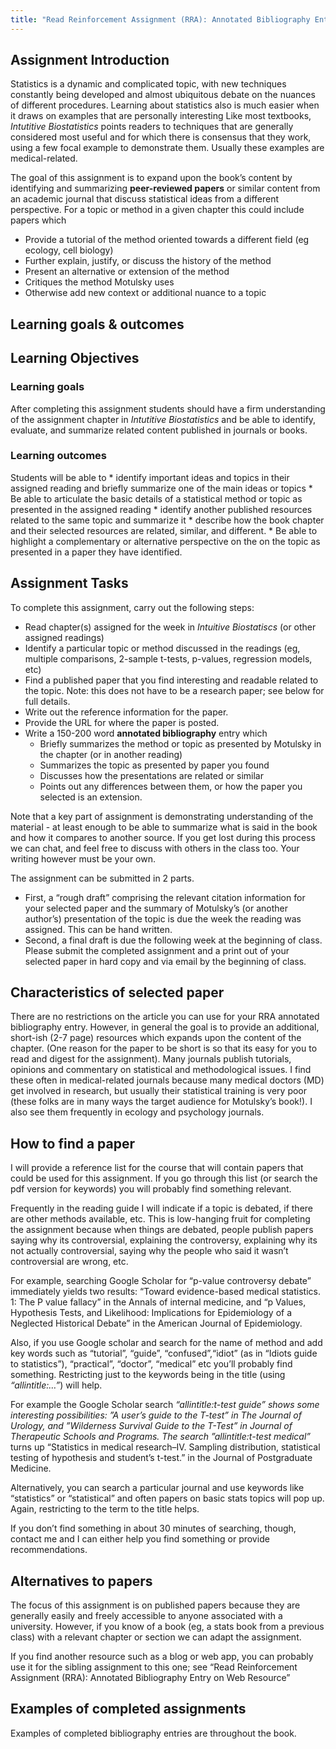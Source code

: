 ```yaml
---
title: "Read Reinforcement Assignment (RRA): Annotated Bibliography Entry on Journal Paper"
---
```


## Assignment Introduction

Statistics is a dynamic and complicated topic, with new techniques constantly being developed and almost ubiquitous debate on the nuances of different procedures.  Learning about statistics also is much easier when it draws on examples that are personally interesting  Like most textbooks, *Intutitive Biostatistics* points readers to techniques that are generally considered most useful and for which there is consensus that they work, using a few focal example to demonstrate them.  Usually these examples are medical-related.

The goal of this assignment is to expand upon the book's content by identifying and summarizing **peer-reviewed papers** or similar content from an academic journal that discuss statistical ideas from a different perspective.  For a topic or method in a given chapter this could include papers which

* Provide a tutorial of the method oriented towards a different field (eg ecology, cell biology)
* Further explain, justify, or discuss the history of the method 
* Present an alternative or extension of the method
* Critiques the method Motulsky uses
* Otherwise add new context or additional nuance to a topic

## Learning goals & outcomes

## Learning Objectives

### Learning goals

After completing this assignment students should have a firm understanding of the assignment chapter in *Intutitive Biostatistics*  and be able to identify, evaluate, and summarize related content published in journals or books.

### Learning outcomes

Students will be able to 
* identify  important ideas and topics in their assigned reading and briefly summarize one of the main ideas or topics
* Be able to articulate the basic details of a statistical method or topic as presented in the assigned reading
* identify another published resources related to the same topic and summarize it
* describe how the book chapter and their selected resources are related, similar, and different.
* Be able to highlight a complementary or alternative perspective on the on the topic as presented in a paper they have identified.


## Assignment Tasks

To complete this assignment, carry out the following steps:

* Read chapter(s) assigned for the week in *Intuitive Biostatiscs* (or other assigned readings)
* Identify a particular topic or method discussed in the readings (eg, multiple comparisons,  2-sample t-tests, p-values, regression models, etc)
* Find a published paper that you find interesting and readable related to the topic.  Note: this does not have to be a research paper; see below for full details.
* Write out the reference information for the paper.
* Provide the URL for where the paper is posted.
* Write a 150-200 word **annotated bibliography** entry which
  + Briefly summarizes the method or topic as presented by Motulsky in the chapter (or in another reading)
  + Summarizes the topic as presented by paper you found
  + Discusses how the presentations are related or similar
  + Points out any differences between them, or how the paper you selected is an extension.

Note that a key part of assignment is demonstrating understanding of the material - at least enough to be able to summarize what is said in the book and how it compares to another source.  If you get lost during this process we can chat, and feel free to discuss with others in the class too.  Your writing however must be your own.
  

The assignment can be submitted in 2 parts. 

* First, a "rough draft" comprising the relevant citation information for your selected paper and the summary of Motulsky's (or another author's) presentation of the topic is due the week the reading was assigned.  This can be hand written.
* Second, a final draft is due the following week at the beginning of class.  Please submit the completed assignment and a print out of your selected paper in hard copy and via email by the beginning of class.

## Characteristics of selected paper

There are no restrictions on the article you can use for your RRA annotated bibliography entry.  However, in general the goal is to provide an additional, short-ish (2-7 page) resources which expands upon the content of the chapter.  (One reason for the paper to be short is so that its easy for you to read and digest for the assignment).  Many journals publish tutorials, opinions and commentary on statistical and methodological issues.  I find these often in medical-related journals because many medical doctors (MD) get involved in research, but usually their statistical training is very poor (these folks are in many ways the target audience for Motulsky's book!).  I also see them frequently in ecology and psychology journals.

## How to find a paper

I will provide a reference list for the course that will contain papers that could be used for this assignment.  If you go through this list (or search the pdf version for keywords) you will probably find something relevant.

Frequently in the reading guide I will indicate if a topic is debated, if there are other methods available, etc.  This is low-hanging fruit for completing the assignment because when things are debated, people publish papers saying why its controversial, explaining the controversy, explaining why its not actually controversial, saying why the people who said it wasn't controversial are wrong, etc.

For example, searching Google Scholar for "p-value controversy debate" immediately yields two results:
"Toward evidence-based medical statistics. 1: The P value fallacy" in the Annals of internal medicine, and "p Values, Hypothesis Tests, and Likelihood: Implications for Epidemiology of a Neglected Historical Debate" in the American Journal of Epidemiology.

Also, if you use Google scholar and search for the name of method and add key words such as "tutorial", "guide", "confused","idiot" (as in "Idiots guide to statistics"), "practical", "doctor", "medical" etc you'll probably find something.  Restricting just to the keywords being in the title (using *"allintitle:..."*) will help.

For example the Google Scholar search *"allintitle:t-test guide*" shows some interesting possibilities:
"A user's guide to the T-test" in The Journal of Urology, and "Wilderness Survival Guide to the T-Test" in Journal of Therapeutic Schools and Programs. The search *"allintitle:t-test medical"* turns up
"Statistics in medical research--IV. Sampling distribution, statistical testing of hypothesis and student's t-test." in the Journal of Postgraduate Medicine.  

Alternatively, you can search a particular journal and use keywords like "statistics" or "statistical" and often papers on basic stats topics will pop up.  Again, restricting to the term to the title helps.

If you don't find something in about 30 minutes of searching, though, contact me and I can either help you find something or provide recommendations.

## Alternatives to papers

The focus of this assignment is on published papers because they are generally easily and freely accessible to anyone associated with a university.  However, if you know of a book (eg, a stats book from a previous class) with a relevant chapter or section we can adapt the assignment.

If you find another resource such as a blog or web app, you can probably use it for the sibling assignment to this one; see "Read Reinforcement Assignment (RRA): Annotated Bibliography Entry on Web Resource"

## Examples of completed assignments

Examples of completed bibliography entries are throughout the book.



